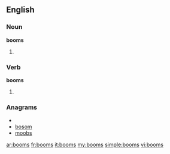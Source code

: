 ==English==

===Noun===
'''booms'''

# {{plural of|[[boom]]}}

===Verb===
'''booms'''

# {{third-person singular of|[[boom]]}}

===Anagrams===
* {{alphagram|bmoos}}
* [[bosom#English|bosom]]
* [[moobs#English|moobs]]

[[ar:booms]]
[[fr:booms]]
[[it:booms]]
[[my:booms]]
[[simple:booms]]
[[vi:booms]]